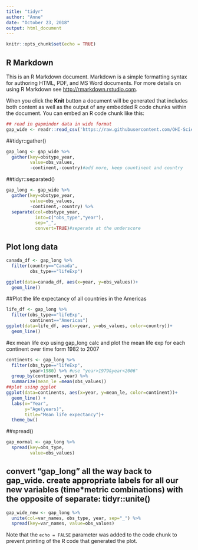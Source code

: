 ```yaml
---
title: "tidyr"
author: "Anne"
date: "October 23, 2018"
output: html_document
---
```


```r
knitr::opts_chunk$set(echo = TRUE)
```

## R Markdown

This is an R Markdown document. Markdown is a simple formatting syntax for authoring HTML, PDF, and MS Word documents. For more details on using R Markdown see <http://rmarkdown.rstudio.com>.

When you click the **Knit** button a document will be generated that includes both content as well as the output of any embedded R code chunks within the document. You can embed an R code chunk like this:


```r
## read in gapminder data in wide format
gap_wide <- readr::read_csv('https://raw.githubusercontent.com/OHI-Science/data-science-training/master/data/gapminder_wide.csv')

```
##tidyr::gather()
```r
gap_long <- gap_wide %>% 
  gather(key=obstype_year,
         value=obs_values,
         -continent,-country)#add more, keep countinent and country
```
##tidyr::separated()
```r
gap_long <- gap_wide %>% 
  gather(key=obstype_year,
         value=obs_values,
         -continent,-country) %>% 
  separate(col=obstype_year, 
           into=c("obs_type","year"),
           sep="_",
           convert=TRUE)#seperate at the underscore
```


## Plot long data

```r
canada_df <- gap_long %>% 
  filter(country=="Canada", 
         obs_type=="lifeExp")

ggplot(data=canada_df, aes(x=year, y=obs_values))+
  geom_line()
```

##Plot the life expectancy of all countries in the Americas
```r
life_df <- gap_long %>% 
  filter(obs_type=="lifeExp",
         continent=="Americas")
ggplot(data=life_df, aes(x=year, y=obs_values, color=country))+
  geom_line()
```
#ex mean life exp using gap_long calc and plot the mean life exp for each continent over time form 1982 to 2007 
```r
continents <- gap_long %>% 
  filter(obs_type=="lifeExp",
         year>1980) %>% #use "year>1979&year<2006"
  group_by(continent, year) %>% 
  summarize(mean_le =mean(obs_values))
##plot using ggplot
ggplot(data=continents, aes(x=year, y=mean_le, color=continent))+
  geom_line() +
  labs(x="Year",
       y="Age(years)",
       title="Mean life expectancy")+
  theme_bw()
```
##spread()
```r
gap_normal <- gap_long %>% 
  spread(key=obs_type,
         value=obs_values)
```
## convert "gap_long" all the way back to gap_wide.  create appropriate labels for all our new variables (time*metric combinations) with the opposite of separate: tidyr::unite()

```r
gap_wide_new <- gap_long %>% 
  unite(col=var_names, obs_type, year, sep="_") %>% 
  spread(key=var_names, value=obs_values)
```


Note that the `echo = FALSE` parameter was added to the code chunk to prevent printing of the R code that generated the plot.
